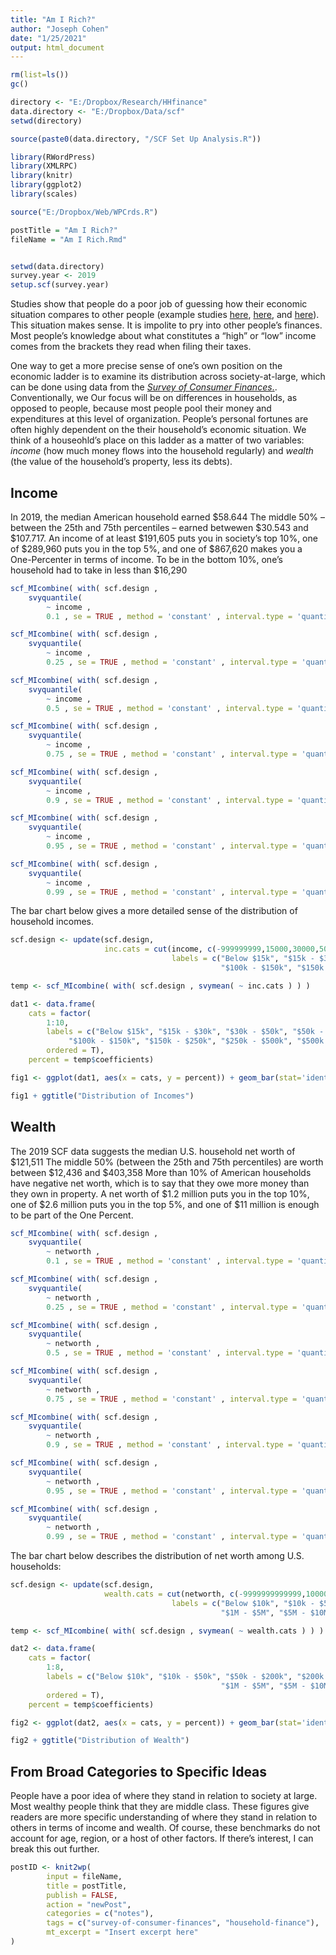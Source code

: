 ```yaml
---
title: "Am I Rich?"
author: "Joseph Cohen"
date: "1/25/2021"
output: html_document
---
```


```r
rm(list=ls())
gc()

directory <- "E:/Dropbox/Research/HHfinance"
data.directory <- "E:/Dropbox/Data/scf"
setwd(directory)

source(paste0(data.directory, "/SCF Set Up Analysis.R"))

library(RWordPress)
library(XMLRPC)
library(knitr)
library(ggplot2)
library(scales)

source("E:/Dropbox/Web/WPCrds.R")

postTitle = "Am I Rich?"
fileName = "Am I Rich.Rmd"


setwd(data.directory)
survey.year <- 2019
setup.scf(survey.year)

```

Studies show that people do a poor job of guessing how their economic situation compares to other people (example studies [here](https://www.nber.org/system/files/working_papers/w26555/w26555.pdf), [here](https://www.researchgate.net/publication/303865520_Richer_and_Holier_Than_Thou_The_Effect_of_Relative_Income_Improvements_on_Demand_for_Redistribution), and [here](https://press.uchicago.edu/ucp/books/book/chicago/E/bo50700426.html)). This situation makes sense. It is impolite to pry into other people's finances.  Most people's knowledge about what constitutes a "high" or "low" income comes from the brackets they read when filing their taxes.

One way to get a more precise sense of one's own position on the economic ladder is to examine its distribution across society-at-large, which can be done using data from the [*Survey of Consumer Finances*.](https://www.federalreserve.gov/econres/scfindex.htm). Conventionally, we Our focus will be on differences in households, as opposed to people, because most people pool their money and expenditures at this level of organization.  People's personal fortunes are often highly dependent on the their household's economic situation.  We think of a houseohld's place on this ladder as a matter of two variables: *income* (how much money flows into the household regularly) and *wealth* (the value of the household's property, less its debts).

## Income

In 2019, the median American household earned \$58.644  The middle 50% -- between the 25th and 75th percentiles -- earned betwewen \$30.543 and \$107.717.  An income of at least \$191,605 puts you in society's top 10%, one of \$289,960 puts you in the top 5%, and one of \$867,620 makes you a One-Percenter in terms of income.  To be in the bottom 10%, one's household had to take in less than \$16,290

```r

scf_MIcombine( with( scf.design ,
    svyquantile(
        ~ income ,
        0.1 , se = TRUE , method = 'constant' , interval.type = 'quantile' ) ) )

scf_MIcombine( with( scf.design ,
    svyquantile(
        ~ income ,
        0.25 , se = TRUE , method = 'constant' , interval.type = 'quantile' ) ) )

scf_MIcombine( with( scf.design ,
    svyquantile(
        ~ income ,
        0.5 , se = TRUE , method = 'constant' , interval.type = 'quantile' ) ) )

scf_MIcombine( with( scf.design ,
    svyquantile(
        ~ income ,
        0.75 , se = TRUE , method = 'constant' , interval.type = 'quantile' ) ) )

scf_MIcombine( with( scf.design ,
    svyquantile(
        ~ income ,
        0.9 , se = TRUE , method = 'constant' , interval.type = 'quantile' ) ) )

scf_MIcombine( with( scf.design ,
    svyquantile(
        ~ income ,
        0.95 , se = TRUE , method = 'constant' , interval.type = 'quantile' ) ) )

scf_MIcombine( with( scf.design ,
    svyquantile(
        ~ income ,
        0.99 , se = TRUE , method = 'constant' , interval.type = 'quantile' ) ) )


```

The bar chart below gives a more detailed sense of the distribution of household incomes.

```r

scf.design <- update(scf.design,
                     inc.cats = cut(income, c(-999999999,15000,30000,50000,75000,100000,150000,250000,500000,1000000,999999999),
                                    labels = c("Below $15k", "$15k - $30k", "$30k - $50k", "$50k - $75k", "$75 - $100k",
                                               "$100k - $150k", "$150k - $250k", "$250k - $500k", "$500k - $1M", "$1M+")))

temp <- scf_MIcombine( with( scf.design , svymean( ~ inc.cats ) ) )

dat1 <- data.frame(
    cats = factor(
        1:10,
        labels = c("Below $15k", "$15k - $30k", "$30k - $50k", "$50k - $75k", "$75 - $100k",
             "$100k - $150k", "$150k - $250k", "$250k - $500k", "$500k - $1M", "$1M+"),
        ordered = T),
    percent = temp$coefficients)

fig1 <- ggplot(dat1, aes(x = cats, y = percent)) + geom_bar(stat='identity') + ylab("Percent of U.S. Houseohlds") + xlab("Income Categories")

```

```r
fig1 + ggtitle("Distribution of Incomes")
```

## Wealth

The 2019 SCF data suggests the median U.S. household net worth of \$121,511  The middle 50% (between the 25th and 75th percentiles) are worth between \$12,436 and \$403,358  More than 10% of American households have negative net worth, which is to say that they owe more money than they own in property.  A net worth of \$1.2 million puts you in the top 10%, one of \$2.6 million puts you in the top 5%, and one of \$11 million is enough to be part of the One Percent.

```r

scf_MIcombine( with( scf.design ,
    svyquantile(
        ~ networth ,
        0.1 , se = TRUE , method = 'constant' , interval.type = 'quantile' ) ) )

scf_MIcombine( with( scf.design ,
    svyquantile(
        ~ networth ,
        0.25 , se = TRUE , method = 'constant' , interval.type = 'quantile' ) ) )

scf_MIcombine( with( scf.design ,
    svyquantile(
        ~ networth ,
        0.5 , se = TRUE , method = 'constant' , interval.type = 'quantile' ) ) )

scf_MIcombine( with( scf.design ,
    svyquantile(
        ~ networth ,
        0.75 , se = TRUE , method = 'constant' , interval.type = 'quantile' ) ) )

scf_MIcombine( with( scf.design ,
    svyquantile(
        ~ networth ,
        0.9 , se = TRUE , method = 'constant' , interval.type = 'quantile' ) ) )

scf_MIcombine( with( scf.design ,
    svyquantile(
        ~ networth ,
        0.95 , se = TRUE , method = 'constant' , interval.type = 'quantile' ) ) )

scf_MIcombine( with( scf.design ,
    svyquantile(
        ~ networth ,
        0.99 , se = TRUE , method = 'constant' , interval.type = 'quantile' ) ) )


```

The bar chart below describes the distribution of net worth among U.S. households:

```r

scf.design <- update(scf.design,
                     wealth.cats = cut(networth, c(-9999999999999,10000,50000,200000,500000,1000000,5000000,10000000,9999999999999),
                                    labels = c("Below $10k", "$10k - $50k", "$50k - $200k", "$200k - $500k", "$500k - $1M",
                                               "$1M - $5M", "$5M - $10M", "$10M+")))

temp <- scf_MIcombine( with( scf.design , svymean( ~ wealth.cats ) ) )

dat2 <- data.frame(
    cats = factor(
        1:8,
        labels = c("Below $10k", "$10k - $50k", "$50k - $200k", "$200k - $500k", "$500k - $1M",
                                               "$1M - $5M", "$5M - $10M", "$10M+"),
        ordered = T),
    percent = temp$coefficients)

fig2 <- ggplot(dat2, aes(x = cats, y = percent)) + geom_bar(stat='identity') + ylab("Percent of U.S. Houseohlds") + xlab("Income Categories")


```

```r
fig2 + ggtitle("Distribution of Wealth")
```

## From Broad Categories to Specific Ideas

People have a poor idea of where they stand in relation to society at large.  Most wealthy people think that they are middle class.  These figures give readers are more specific understanding of where they stand in relation to others in terms of income and wealth.  Of course, these benchmarks do not account for age, region, or a host of other factors.  If there's interest, I can break this out further.


```r
postID <- knit2wp(
        input = fileName, 
        title = postTitle, 
        publish = FALSE,
        action = "newPost",
        categories = c("notes"),
        tags = c("survey-of-consumer-finances", "household-finance"),
        mt_excerpt = "Insert excerpt here"
)
```